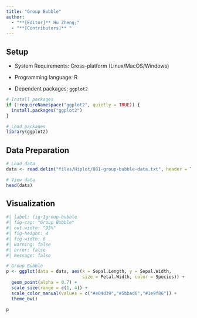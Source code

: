 ```yaml
---
title: "Group Bubble"
author:
  - "**[Editor]** Hu Zheng;"
  - "**[Contributors]** "
---
```


## Setup

-   System Requirements: Cross-platform (Linux/MacOS/Windows)

-   Programming language: R

-   Dependent packages: `ggplot2`

```r
# Install packages
if (!requireNamespace("ggplot2", quietly = TRUE)) {
  install.packages("ggplot2")
}

# Load packages
library(ggplot2)
```

## Data Preparation

```r
# Load data
data <- read.delim("files/Hiplot/081-group-bubble-data.txt", header = T)

# View data
head(data)
```

## Visualization

```r
#| label: fig-1group-bubble
#| fig-cap: "Group Bubble"
#| out.width: "95%"
#| fig-height: 4
#| fig-width: 6
#| warning: false
#| error: false
#| message: false

# Group Bubble
p <- ggplot(data = data, aes(x = Sepal.Length, y = Sepal.Width, 
                             size = Petal.Width, color = Species)) +
  geom_point(alpha = 0.7) +
  scale_size(range = c(1, 4)) +
  scale_color_manual(values = c("#e04d39","#5bbad6","#1e9f86")) +
  theme_bw()

p
```



